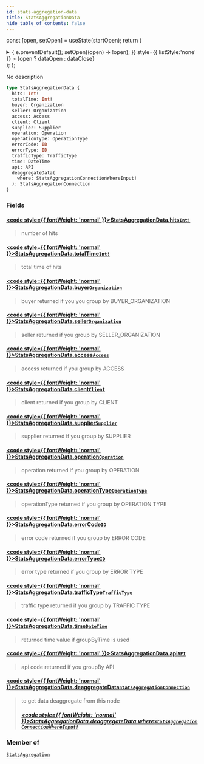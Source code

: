 ```yaml
---
id: stats-aggregation-data
title: StatsAggregationData
hide_table_of_contents: false
---
```






const [open, setOpen] = useState(startOpen);
return (
<details {...(open ? { open: true } : {})} className="details" style={{ border:'none', boxShadow:'none', background:'var(--ifm-background-color)' }}>
<summary
onClick={(e) => {
e.preventDefault();
setOpen((open) => !open);
}}
style={{ listStyle:'none' }} >
{open ? dataOpen : dataClose}
</summary>
{open && children}
</details>
);
};

No description

```graphql
type StatsAggregationData {
  hits: Int!
  totalTime: Int!
  buyer: Organization
  seller: Organization
  access: Access
  client: Client
  supplier: Supplier
  operation: Operation
  operationType: OperationType
  errorCode: ID
  errorType: ID
  trafficType: TrafficType
  time: DateTime
  api: API
  deaggregateData(
    where: StatsAggregationConnectionWhereInput!
  ): StatsAggregationConnection
}
```

### Fields

#### [<code style={{ fontWeight: 'normal' }}>StatsAggregationData.<b>hits</b></code>](#)<Bullet />[`Int!`](/api/scalars/int) <Badge class="badge badge--secondary" text="non-null"/> <Badge class="badge badge--secondary" text="scalar"/>

> number of hits

#### [<code style={{ fontWeight: 'normal' }}>StatsAggregationData.<b>totalTime</b></code>](#)<Bullet />[`Int!`](/api/scalars/int) <Badge class="badge badge--secondary" text="non-null"/> <Badge class="badge badge--secondary" text="scalar"/>

> total time of hits

#### [<code style={{ fontWeight: 'normal' }}>StatsAggregationData.<b>buyer</b></code>](#)<Bullet />[`Organization`](/api/objects/organization) <Badge class="badge badge--secondary" text="object"/>

> buyer returned if you you group by BUYER_ORGANIZATION

#### [<code style={{ fontWeight: 'normal' }}>StatsAggregationData.<b>seller</b></code>](#)<Bullet />[`Organization`](/api/objects/organization) <Badge class="badge badge--secondary" text="object"/>

> seller returned if you group by SELLER_ORGANIZATION

#### [<code style={{ fontWeight: 'normal' }}>StatsAggregationData.<b>access</b></code>](#)<Bullet />[`Access`](/api/objects/access) <Badge class="badge badge--secondary" text="object"/>

> access returned if you group by ACCESS

#### [<code style={{ fontWeight: 'normal' }}>StatsAggregationData.<b>client</b></code>](#)<Bullet />[`Client`](/api/objects/client) <Badge class="badge badge--secondary" text="object"/>

> client returned if you group by CLIENT

#### [<code style={{ fontWeight: 'normal' }}>StatsAggregationData.<b>supplier</b></code>](#)<Bullet />[`Supplier`](/api/objects/supplier) <Badge class="badge badge--secondary" text="object"/>

> supplier returned if you group by SUPPLIER

#### [<code style={{ fontWeight: 'normal' }}>StatsAggregationData.<b>operation</b></code>](#)<Bullet />[`Operation`](/api/objects/operation) <Badge class="badge badge--secondary" text="object"/>

> operation returned if you group by OPERATION

#### [<code style={{ fontWeight: 'normal' }}>StatsAggregationData.<b>operationType</b></code>](#)<Bullet />[`OperationType`](/api/enums/operation-type) <Badge class="badge badge--secondary" text="enum"/>

> operationType returned if you group by OPERATION TYPE

#### [<code style={{ fontWeight: 'normal' }}>StatsAggregationData.<b>errorCode</b></code>](#)<Bullet />[`ID`](/api/scalars/id) <Badge class="badge badge--secondary" text="scalar"/>

> error code returned if you group by ERROR CODE

#### [<code style={{ fontWeight: 'normal' }}>StatsAggregationData.<b>errorType</b></code>](#)<Bullet />[`ID`](/api/scalars/id) <Badge class="badge badge--secondary" text="scalar"/>

> error type returned if you group by ERROR TYPE

#### [<code style={{ fontWeight: 'normal' }}>StatsAggregationData.<b>trafficType</b></code>](#)<Bullet />[`TrafficType`](/api/enums/traffic-type) <Badge class="badge badge--secondary" text="enum"/>

> traffic type returned if you group by TRAFFIC TYPE

#### [<code style={{ fontWeight: 'normal' }}>StatsAggregationData.<b>time</b></code>](#)<Bullet />[`DateTime`](/api/scalars/date-time) <Badge class="badge badge--secondary" text="scalar"/>

> returned time value if groupByTime is used

#### [<code style={{ fontWeight: 'normal' }}>StatsAggregationData.<b>api</b></code>](#)<Bullet />[`API`](/api/objects/api) <Badge class="badge badge--secondary" text="object"/>

> api code returned if you groupBy API

#### [<code style={{ fontWeight: 'normal' }}>StatsAggregationData.<b>deaggregateData</b></code>](#)<Bullet />[`StatsAggregationConnection`](/api/objects/stats-aggregation-connection) <Badge class="badge badge--secondary" text="object"/>

> to get data deaggregate from this node
>
> ##### [<code style={{ fontWeight: 'normal' }}>StatsAggregationData.deaggregateData.<b>where</b></code>](#)<Bullet />[`StatsAggregationConnectionWhereInput!`](/api/inputs/stats-aggregation-connection-where-input) <Badge class="badge badge--secondary" text="non-null"/> <Badge class="badge badge--secondary" text="input"/>

### Member of

[`StatsAggregation`](/api/objects/stats-aggregation) <Badge class="badge badge--secondary" text="object"/>

